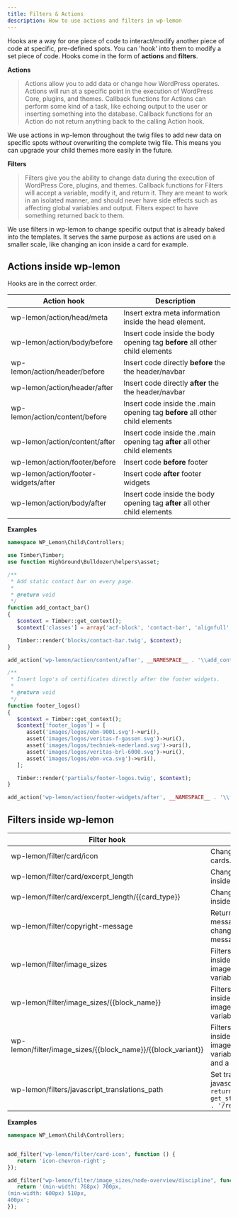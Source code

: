 ```yaml
---
title: Filters & Actions
description: How to use actions and filters in wp-lemon
---
```


Hooks are a way for one piece of code to interact/modify another piece of code at specific, pre-defined spots. You can 'hook' into them to modify a set piece of code. Hooks come in the form of **actions** and **filters**.

**Actions**
>  Actions allow you to add data or change how WordPress operates. Actions will run at a specific point in the execution of WordPress Core, plugins, and themes. Callback functions for Actions can perform some kind of a task, like echoing output to the user or inserting something into the database. Callback functions for an Action do not return anything back to the calling Action hook.

We use actions in wp-lemon throughout the twig files to add new data on specific spots *without* overwriting the complete twig file. This means you can upgrade your child themes more easily in the future.

**Filters**
>  Filters give you the ability to change data during the execution of WordPress Core, plugins, and themes. Callback functions for Filters will accept a variable, modify it, and return it. They are meant to work in an isolated manner, and should never have side effects such as affecting global variables and output. Filters expect to have something returned back to them.

We use filters in wp-lemon to change specific output that is already baked into the templates. It serves the same purpose as actions are used on a smaller scale, like changing an icon inside a card for example.

## Actions inside wp-lemon
Hooks are in the correct order.

| Action hook                          | Description                                                                  |
|--------------------------------------|------------------------------------------------------------------------------|
| wp-lemon/action/head/meta            | Insert extra meta information inside the head element.                       |
| wp-lemon/action/body/before          | Insert code inside the body opening tag **before** all other child elements  |
| wp-lemon/action/header/before        | Insert code directly **before** the the header/navbar                        |
| wp-lemon/action/header/after         | Insert code directly **after** the the header/navbar                         |
| wp-lemon/action/content/before       | Insert code inside the .main opening tag **before** all other child elements |
| wp-lemon/action/content/after        | Insert code inside the .main opening tag **after** all other child elements  |
| wp-lemon/action/footer/before        | Insert code **before** footer                                                |
| wp-lemon/action/footer-widgets/after | Insert code **after** footer widgets                                         |
| wp-lemon/action/body/after           | Insert code inside the body opening tag **after** all other child elements   |

**Examples**
```php title=library/controllers/hooks.php lineNumbers=true
namespace WP_Lemon\Child\Controllers;

use Timber\Timber;
use function HighGround\Bulldozer\helpers\asset;

/**
 * Add static contact bar on every page.
 *
 * @return void
 */
function add_contact_bar()
{
   $context = Timber::get_context();
   $context['classes'] = array('acf-block', 'contact-bar', 'alignfull', 'has-background', 'has-blue-background-color', 'has-text-color', 'has-black-color');

   Timber::render('blocks/contact-bar.twig', $context);
}

add_action('wp-lemon/action/content/after', __NAMESPACE__ . '\\add_contact_bar');

/**
 * Insert logo's of certificates directly after the footer widgets.
 *
 * @return void
 */
function footer_logos()
{
   $context = Timber::get_context();
   $context['footer_logos'] = [
      asset('images/logos/ebn-9001.svg')->uri(),
      asset('images/logos/veritas-f-gassen.svg')->uri(),
      asset('images/logos/techniek-nederland.svg')->uri(),
      asset('images/logos/veritas-brl-6000.svg')->uri(),
      asset('images/logos/ebn-vca.svg')->uri(),
   ];

   Timber::render('partials/footer-logos.twig', $context);
}

add_action('wp-lemon/action/footer-widgets/after', __NAMESPACE__ . '\\footer_logos');

```
## Filters inside wp-lemon

| Filter hook                                                  | Description                                                                                                                 |
|--------------------------------------------------------------|-----------------------------------------------------------------------------------------------------------------------------|
| wp-lemon/filter/card/icon                                    | Change the icon inside cards.                                                                                               |
| wp-lemon/filter/card/excerpt_length                          | Change the excerpt length inside cards                                                                                      |
| wp-lemon/filter/card/excerpt_length/{{card_type}}            | Change the excerpt length inside a specific cards                                                                           |
| wp-lemon/filter/copyright-message                            | Returns the copyright message, use this to change the copyright message in the                                              |  
| wp-lemon/filter/image_sizes                                  | Filters the image sizes inside all blocks that use image_sizes context variable                                             |
| wp-lemon/filter/image_sizes/{{block_name}}                   | Filters the image sizes inside all blocks that use image_sizes context variable for a specific block.                       |
| wp-lemon/filter/image_sizes/{{block_name}}/{{block_variant}} | Filters the image sizes inside all blocks that use image_sizes context variable for a specific block and a specific variant |
| wp-lemon/filters/javascript_translations_path                | Set translation path of javascript translations. `return get_stylesheet_directory() . '/resources/languages/'`              |

**Examples**
```php title=library/controllers/filters.php lineNumbers=true
namespace WP_Lemon\Child\Controllers;


add_filter('wp-lemon/filter/card-icon', function () {
   return 'icon-chevron-right';
});

add_filter("wp-lemon/filter/image_sizes/node-overview/discipline", function ($sizes) {
   return '(min-width: 768px) 700px, 
(min-width: 600px) 510px, 
400px';
});

```